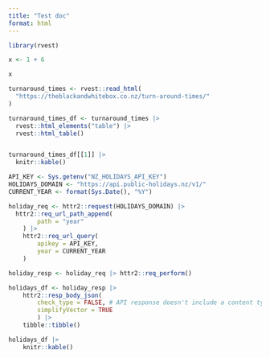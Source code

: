 ```yaml
---
title: "Test doc"
format: html
---
```


```r
library(rvest)
```

```r
x <- 1 + 6
```



```r
x
```


```r
turnaround_times <- rvest::read_html(
  "https://theblackandwhitebox.co.nz/turn-around-times/"
)

turnaround_times_df <- turnaround_times |>
  rvest::html_elements("table") |>
  rvest::html_table()


turnaround_times_df[[1]] |>
  knitr::kable()
```



```r
API_KEY <- Sys.getenv("NZ_HOLIDAYS_API_KEY")
HOLIDAYS_DOMAIN <- "https://api.public-holidays.nz/v1/"
CURRENT_YEAR <- format(Sys.Date(), "%Y")

holiday_req <- httr2::request(HOLIDAYS_DOMAIN) |>
  httr2::req_url_path_append(
		path = "year"
	) |> 
	httr2::req_url_query(
		apikey = API_KEY,
		year = CURRENT_YEAR
	)

holiday_resp <- holiday_req |> httr2::req_perform()

holidays_df <- holiday_resp |> 
	httr2::resp_body_json(
		check_type = FALSE, # API response doesn't include a content type for some reason. Function fails because of this, so need to force it not to check for the content type.
		simplifyVector = TRUE
		) |> 
	tibble::tibble()

holidays_df |> 
	knitr::kable()
```